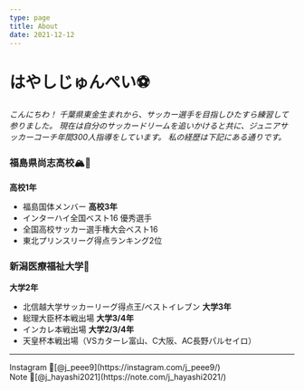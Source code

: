 ```yaml
---
type: page
title: About
date: 2021-12-12
---
```


# はやしじゅんぺい⚽️

_こんにちわ！
千葉県東金生まれから、サッカー選手を目指しひたすら練習して参りました。
現在は自分のサッカードリームを追いかけると共に、ジュニアサッカーコーチ年間300人指導をしています。
私の経歴は下記にある通りです。_

### 福島県尚志高校🏔🏫
**高校1年**
- 福島国体メンバー
**高校3年**
- インターハイ全国ベスト16 優秀選手
- 全国高校サッカー選手権大会ベスト16
- 東北プリンスリーグ得点ランキング2位

### 新潟医療福祉大学🏫
**大学2年**
- 北信越大学サッカーリーグ得点王/ベストイレブン
**大学3年**
- 総理大臣杯本戦出場
**大学3/4年**
- インカレ本戦出場
**大学2/3/4年**
- 天皇杯本戦出場（VSカターレ富山、C大阪、AC長野パルセイロ）

---

<div>
  Instagram 📲[@j_peee9](https://instagram.com/j_peee9/)
  <br />
  Note 📲[@j_hayashi2021](https://note.com/j_hayashi2021/)
</div>
